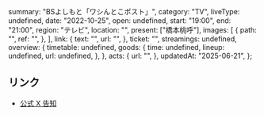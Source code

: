   summary: "BSよしもと「ワシんとこポスト」",
  category: "TV",
  liveType: undefined,
  date: "2022-10-25",
  open: undefined,
  start: "19:00",
  end: "21:00",
  region: "テレビ",
  location: "",
  present: ["橋本桃呼"],
  images: [
    {
      path: "",
      ref: "",
    },
  ],
  link: {
    text: "",
    url: "",
  },
  ticket: "",
  streamings: undefined,
  overview: {
    timetable: undefined,
    goods: {
      time: undefined,
      lineup: undefined,
      url: undefined,
    },
  },
  acts: {
    url: "",
  },
  updatedAt: "2025-06-21",
};

## リンク

- [公式 X 告知](https://x.com/takanenofficial/status/1583796233977532418)
